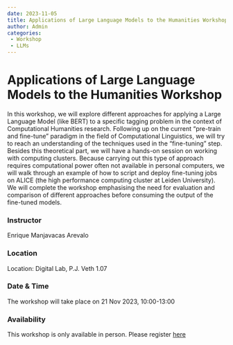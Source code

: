 ```yaml
---
date: 2023-11-05
title: Applications of Large Language Models to the Humanities Workshop 21 Nov 2023
author: Admin
categories:
 - Workshop
 - LLMs
---
```

# Applications of Large Language Models to the Humanities Workshop

In this workshop, we will explore different approaches for applying a Large Language Model (like BERT) to a specific tagging problem in the context of Computational Humanities research. Following up on the current "pre-train and fine-tune” paradigm in the field of Computational Linguistics, we will try to reach an understanding of the techniques used in the “fine-tuning” step. Besides this theoretical part, we will have a hands-on session on working with computing clusters. Because carrying out this type of approach requires computational power often not available in personal computers, we will walk through an example of how to script and deploy fine-tuning jobs on ALICE (the high performance computing cluster at Leiden University). We will complete the workshop emphasising the need for evaluation and comparison of different approaches before consuming the output of the fine-tuned models.

### Instructor
Enrique Manjavacas Arevalo

### Location
Location: Digital Lab, P.J. Veth 1.07

### Date & Time
The workshop will take place on 21 Nov 2023, 10:00-13:00

### Availability
This workshop is only available in person. Please register [here](https://fd24.formdesk.com/universiteitleiden/LLM-Workshop-21nov2023)
